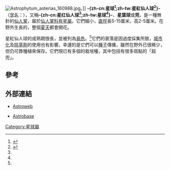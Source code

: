 {{noteTA
|G1=Lifesciences
|T=zh-cn:星球; zh-tw:星紅仙人球;
|1=zh-cn:星球属; zh-tw:有星屬;
|2=zh-cn:星球; zh-tw:星紅仙人球;
}}
{{Speciesbox
| name = 星紅仙人球
| status = VU
| status_system = iucn3.1
| status_ref = <ref name=IUCN>{{IUCN|assessors=Hernández, H.M.; Smith, M.; Terry, M.; Fitz Maurice, W.A.; Fitz Maurice, B.|year=2017|id=40961|title=''Astrophytum asterias''|version=2020.3 |accessdate=2009-11-19}}数据库資料包含說明此物種被編入易危級別的原因</ref>
| image = Astrophytum asterias1.jpg
| image_width = 250px
| genus = Astrophytum
| species = asterias
| authority = (Zucc.) Lem.
| synonyms =
* ''Echinocactus asterias'' {{small|Zucc.}}
}}
[[Image:Astrophytum_asterias_160988.jpg|thumb]]。]]
'''-{zh-cn:星球<ref name = cfh>{{cite web | url = http://www.cfh.ac.cn/spdb/TaxonNodeTree.aspx?spid=11676# | title = 星球 Astrophytum asterias | accessdate = 2021-01-14 | author = 中国自然标本馆 | publisher = [[中国科学院植物研究所|中国科学院植物研究所]] }}</ref>;zh-tw:星紅仙人球<ref name = hast>{{cite web | url = http://www.hast.biodiv.tw/Taxon/speciesDetailC.aspx?speciesID=1790 | title = 星紅仙人球 ''Astrophytum asterias'' (Zucc.) Lem. | accessdate = 2021-01-14 | author = 臺灣本土植物資料庫 | publisher = [[中央研究院生物多樣性研究中心|中央研究院生物多樣性研究中心]]植物標本館 }}</ref>}-'''（[[学名|学名]]：''{{lang|la|Astrophytum asterias}}''），又稱'''-{zh-cn:星红仙人球<ref name = hast/>;zh-tw:星球<ref name = cfh/>}-'''、'''星葉球'''或'''兜'''，是一種無針的[[仙人掌|仙人掌]]，屬於[[仙人掌科|仙人掌科]][[有星屬|有星屬]]。它們細小，[[直徑|直徑]]長5-15厘米，高2-5厘米。在野外生長的，整個[[夏天|夏天]]都會開花。

星紅仙人球的成熟期很長，並被列為[[易危|易危]]。<ref name=IUCN/>它們的衰落是因過度採集所致，[[都市化|城市化]]及[[除草劑|除草劑]]的使用也有影響。幸運的是它們可以[[種子|種子]]傳播，雖然在野外已很稀少，但仍可靠種植來保存。它們現已有多個的栽培種，其中包括有很多斑點的「超兜」。

==參考==
{{reflist}}

==外部連結==
* {{fr}} [http://cp34.free.fr/astrophytum-asterias.htm Astroweb] {{Wayback|url=http://cp34.free.fr/astrophytum-asterias.htm |date=20110720220758 }} 
* {{de}} [https://web.archive.org/web/20110718200746/http://astrobase.de/Start/Htmls/spezies1.html Astrobase]
{{Taxonbar|from=Q132514}}

[[Category:星球屬|Category:星球屬]]